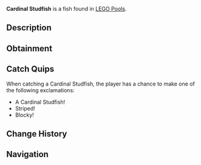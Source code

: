 {{FishInfobox
|image          = Cardinal Studfish.png
|rarity         = Limited
|sea            = First Sea
|location       = [[LEGO Event]]
|sublocation    = 
|sources        = Fishing Rod
|radar_location = 
|xp             = 180
|weather        = 
|time           = 
|season         = 
|bait           = Stud Bait
|base_weight    = 5.4
|base_value     = 400
|weight_range   = 3.5
|base_chance    = 75
|base_resil     = 70
}}
'''Cardinal Studfish''' is a {{Rarity|Limited}} fish found in [[LEGO Pool]]s.

== Description ==
{{Description|A striking black & white fish with LEGO studs, resembling a cardinal's vibrant crest.|Bestiary Entry}}

== Obtainment ==
{{Description|Catchable during LEGO event.|Bestiary Hint}}
{{Fish Availability|
LEGO Pool
|top_rods      = 
Brick Built Rod\64606.52\64643.07
|recommended   = 
}}

== Catch Quips ==
When catching a Cardinal Studfish, the player has a chance to make one of the following exclamations:
* A Cardinal Studfish!
* Striped!
* Blocky!

== Change History ==
{{Change History|{{subst:Current Version}}}}

== Navigation ==
{{Fish Navbox|LEGO Event}}